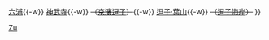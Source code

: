 {{鐵道路線|
| 模板名稱 = 逗子線
| 名稱 = [[File:Keikyu logo small.svg|48px|京濱急行電鐵|link=京濱急行電鐵]] <small>[[京濱急行電鐵]]</small> [[逗子線]] [[File:Number prefix Keikyū.svg|18px|KK]]
| 代表色 = #00BFFF
| 背景顏色 = #FFFFFF
| 車站列表 = （[[Template:京急本線|品川、橫濱方向]] ←）[[金澤八景站|金澤八景]]{{-w}} [[六浦站|六浦]]{{-w}} [[神武寺站|神武寺]]{{-w}} <del>（[[京濱逗子站|京濱逗子]]）</del>{{-w}} [[逗子·葉山站|逗子·葉山]]{{-w}} <del>（[[逗子海岸站|逗子海岸]]）</del>
}}<noinclude>
[[Category:京濱急行電鐵路線模板|Zu]]
</noinclude>